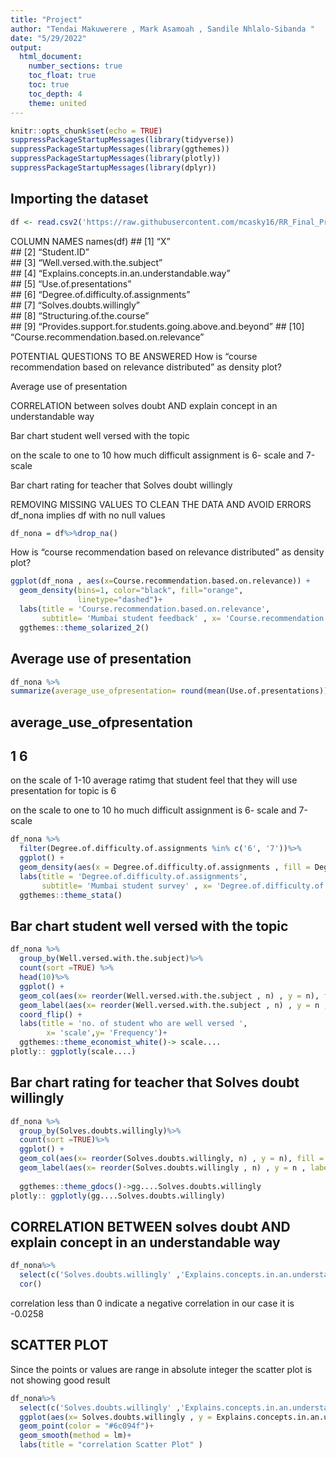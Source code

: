 ```yaml
---
title: "Project"
author: "Tendai Makuwerere , Mark Asamoah , Sandile Nhlalo-Sibanda "
date: "5/29/2022"
output: 
  html_document:
    number_sections: true
    toc_float: true
    toc: true
    toc_depth: 4
    theme: united
---
```


```r
knitr::opts_chunk$set(echo = TRUE)
suppressPackageStartupMessages(library(tidyverse))
suppressPackageStartupMessages(library(ggthemes))
suppressPackageStartupMessages(library(plotly))
suppressPackageStartupMessages(library(dplyr))
```

## Importing the dataset
```r
df <- read.csv2('https://raw.githubusercontent.com/mcasky16/RR_Final_Project/main/student_feedback.csv', sep = ',')
```
COLUMN NAMES
names(df)
##  [1] "X"                                                   
##  [2] "Student.ID"                                          
##  [3] "Well.versed.with.the.subject"                        
##  [4] "Explains.concepts.in.an.understandable.way"          
##  [5] "Use.of.presentations"                                
##  [6] "Degree.of.difficulty.of.assignments"                 
##  [7] "Solves.doubts.willingly"                             
##  [8] "Structuring.of.the.course"                           
##  [9] "Provides.support.for.students.going.above.and.beyond"
## [10] "Course.recommendation.based.on.relevance"

POTENTIAL QUESTIONS TO BE ANSWERED
How is “course recommendation based on relevance distributed” as density plot?

Average use of presentation

CORRELATION between solves doubt AND explain concept in an understandable way

Bar chart student well versed with the topic

on the scale to one to 10 how much difficult assignment is 6- scale and 7-scale

Bar chart rating for teacher that Solves doubt willingly

REMOVING MISSING VALUES TO CLEAN THE DATA AND AVOID ERRORS
df_nona implies df with no null values
```r
df_nona = df%>%drop_na()
```

How is “course recommendation based on relevance distributed” as density plot?

```r
ggplot(df_nona , aes(x=Course.recommendation.based.on.relevance)) + 
  geom_density(bins=1, color="black", fill="orange",
               linetype="dashed")+
  labs(title = 'Course.recommendation.based.on.relevance',
       subtitle= 'Mumbai student feedback' , x= 'Course.recommendation.based.on.relevance',y= 'Frequency') +
  ggthemes::theme_solarized_2()
```
## Average use of presentation
```r
df_nona %>%
summarize(average_use_ofpresentation= round(mean(Use.of.presentations)))
```
##   average_use_ofpresentation
## 1                          6
on the scale of 1-10 average ratimg that student feel that they will use presentation for topic is 6

on the scale to one to 10 ho much difficult assignment is 6- scale and 7-scale

```r
df_nona %>%
  filter(Degree.of.difficulty.of.assignments %in% c('6', '7'))%>%
  ggplot() + 
  geom_density(aes(x = Degree.of.difficulty.of.assignments , fill = Degree.of.difficulty.of.assignments , alpha = 0.1))+
  labs(title = 'Degree.of.difficulty.of.assignments',
       subtitle= 'Mumbai student survey' , x= 'Degree.of.difficulty.of.assignments',y= 'Frequency') +
  ggthemes::theme_stata()
```

## Bar chart student well versed with the topic

```r
df_nona %>%
  group_by(Well.versed.with.the.subject)%>%
  count(sort =TRUE) %>%
  head(10)%>%
  ggplot() +
  geom_col(aes(x= reorder(Well.versed.with.the.subject , n) , y = n), fill = "Pink")  + 
  geom_label(aes(x= reorder(Well.versed.with.the.subject , n) , y = n , label=n))+
  coord_flip() +
  labs(title = 'no. of student who are well versed ',
        x= 'scale',y= 'Frequency')+
  ggthemes::theme_economist_white()-> scale.... 
plotly:: ggplotly(scale....)
```


## Bar chart rating for teacher that Solves doubt willingly

```r
df_nona %>%
  group_by(Solves.doubts.willingly)%>%
  count(sort =TRUE)%>%
  ggplot() +
  geom_col(aes(x= reorder(Solves.doubts.willingly, n) , y = n), fill = "purple" )  + 
  geom_label(aes(x= reorder(Solves.doubts.willingly , n) , y = n , label=n))+
 
  ggthemes::theme_gdocs()->gg....Solves.doubts.willingly
plotly:: ggplotly(gg....Solves.doubts.willingly)
```

## CORRELATION BETWEEN solves doubt AND explain concept in an understandable way

```r
df_nona%>%
  select(c('Solves.doubts.willingly' ,'Explains.concepts.in.an.understandable.way')) %>%
  cor()

```
correlation less than 0  indicate a negative correlation in our case it is -0.0258 

## SCATTER PLOT  
Since the points or values are range in absolute integer the scatter plot is not showing good result
```r
df_nona%>%
  select(c('Solves.doubts.willingly' ,'Explains.concepts.in.an.understandable.way')) %>%
  ggplot(aes(x= Solves.doubts.willingly , y = Explains.concepts.in.an.understandable.way))+
  geom_point(color = "#6c094f")+
  geom_smooth(method = lm)+
  labs(title = "correlation Scatter Plot" )

```